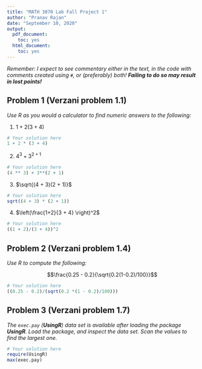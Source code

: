 ```yaml
---
title: "MATH 3070 Lab Fall Project 1"
author: "Pranav Rajan"
date: "September 10, 2020"
output:
  pdf_document:
    toc: yes
  html_document:
    toc: yes
---
```


*Remember: I expect to see commentary either in the text, in the code with comments created using `#`, or (preferably) both! **Failing to do so may result in lost points!***

## Problem 1 (Verzani problem 1.1)
*Use R as you would a calculator to find numeric answers to the following:*

1. $1 + 2(3 + 4)$

```r
# Your solution here
1 + 2 * (3 + 4)
```

2. $4^3 + 3^{2 + 1}$

```r
# Your solution here
(4 ** 3) + 3**(2 + 1)
```

3. $\sqrt{(4 + 3)(2 + 1)}$

```r
# Your solution here
sqrt((4 + 3) * (2 + 1))
```

4. $\left(\frac{1+2}{3 + 4} \right)^2$

```r
# Your solution here
((1 + 2)/(3 + 4))^2
```

## Problem 2 (Verzani problem 1.4)
*Use R to compute the following:*

$$\frac{0.25 - 0.2}{\sqrt{0.2(1-0.2)/100}}$$

```r
# Your solution here
((0.25 - 0.2)/(sqrt(0.2 *(1 - 0.2)/100)))
```

## Problem 3 (Verzani problem 1.7)
*The `exec.pay` (**UsingR**) data set is available after loading the package **UsingR**. Load the package, and inspect the data set. Scan the values to find the largest one.*

```r
# Your solution here
require(UsingR)
max(exec.pay)
```
